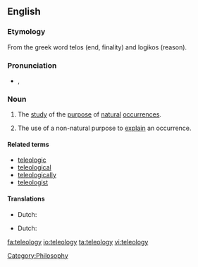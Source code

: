 ==English==
{{wikipedia}}
===Etymology===
{{etystub}}
From the greek word telos (end, finality) and logikos (reason).

===Pronunciation===
* {{a|UK}} {{IPA|/ˈtɛl.iˌkɒl.ə.dʒi/}}, {{SAMPA|/"tEl.i%kQl.@.dZi/}}

===Noun===
{{en-noun|teleolog|ies}}

# {{philosophy}} The [[study]] of the [[purpose]] of [[natural]] [[occurrence]]s.
# The use of a non-natural purpose to [[explain]] an occurrence.

====Related terms====
* [[teleologic]]
* [[teleological]]
* [[teleologically]]
* [[teleologist]]

====Translations====
{{trans-top|study of the purpose of occurrences}}
* Dutch: {{t|nl|teleologie|f}}
{{trans-mid}}
{{trans-bottom}}

{{trans-top|use of non-natural purpose to explain occurrence}}
* Dutch: {{t|nl|teleologie|f}}
{{trans-mid}}
{{trans-bottom}}

[[Category:Philosophy]]

[[fa:teleology]]
[[io:teleology]]
[[ta:teleology]]
[[vi:teleology]]